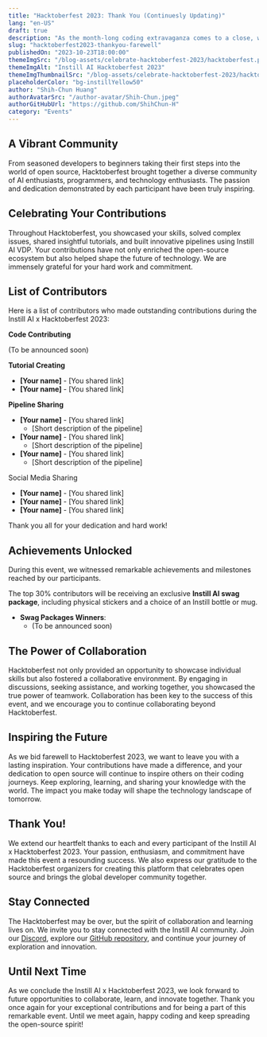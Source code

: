 ```yaml
---
title: "Hacktoberfest 2023: Thank You (Continuesly Updating)"
lang: "en-US"
draft: true
description: "As the month-long coding extravaganza comes to a close, we want to express our heartfelt gratitude to all participants of the Instill AI x Hacktoberfest 2023! It has been an incredible journey of collaboration, learning, and community spirit. Let's take a moment to reflect on the amazing accomplishments and recognize the outstanding contributions made during this event."
slug: "hacktoberfest2023-thankyou-farewell"
publishedOn: "2023-10-23T18:00:00"
themeImgSrc: "/blog-assets/celebrate-hacktoberfest-2023/hacktoberfest.png"
themeImgAlt: "Instill AI Hacktoberfest 2023"
themeImgThumbnailSrc: "/blog-assets/celebrate-hacktoberfest-2023/hacktoberfest-thumbnail.png"
placeholderColor: "bg-instillYellow50"
author: "Shih-Chun Huang"
authorAvatarSrc: "/author-avatar/Shih-Chun.jpeg"
authorGitHubUrl: "https://github.com/ShihChun-H"
category: "Events"
---
```


## A Vibrant Community

From seasoned developers to beginners taking their first steps into the world of open source, Hacktoberfest brought together a diverse community of AI enthusiasts, programmers, and technology enthusiasts. The passion and dedication demonstrated by each participant have been truly inspiring.

## Celebrating Your Contributions

Throughout Hacktoberfest, you showcased your skills, solved complex issues, shared insightful tutorials, and built innovative pipelines using Instill AI VDP. Your contributions have not only enriched the open-source ecosystem but also helped shape the future of technology. We are immensely grateful for your hard work and commitment.

## List of Contributors

Here is a list of contributors who made outstanding contributions during the Instill AI x Hacktoberfest 2023:

**Code Contributing**

(To be announced soon)

**Tutorial Creating**

- **[Your name]** - [You shared link]
- **[Your name]** - [You shared link]

**Pipeline Sharing**

- **[Your name]** - [You shared link]
  - [Short description of the pipeline]
- **[Your name]** - [You shared link]
  - [Short description of the pipeline]
- **[Your name]** - [You shared link]
  - [Short description of the pipeline]

Social Media Sharing

- **[Your name]** - [You shared link]
- **[Your name]** - [You shared link]
- **[Your name]** - [You shared link]

Thank you all for your dedication and hard work!

## Achievements Unlocked

During this event, we witnessed remarkable achievements and milestones reached by our participants.

The top 30% contributors will be receiving an exclusive **Instill AI swag package**, including physical stickers and a choice of an Instill bottle or mug.

- **Swag Packages Winners**:
  - (To be announced soon)

## The Power of Collaboration

Hacktoberfest not only provided an opportunity to showcase individual skills but also fostered a collaborative environment. By engaging in discussions, seeking assistance, and working together, you showcased the true power of teamwork. Collaboration has been key to the success of this event, and we encourage you to continue collaborating beyond Hacktoberfest.

## Inspiring the Future

As we bid farewell to Hacktoberfest 2023, we want to leave you with a lasting inspiration. Your contributions have made a difference, and your dedication to open source will continue to inspire others on their coding journeys. Keep exploring, learning, and sharing your knowledge with the world. The impact you make today will shape the technology landscape of tomorrow.

## Thank You!

We extend our heartfelt thanks to each and every participant of the Instill AI x Hacktoberfest 2023. Your passion, enthusiasm, and commitment have made this event a resounding success. We also express our gratitude to the Hacktoberfest organizers for creating this platform that celebrates open source and brings the global developer community together.

## Stay Connected

The Hacktoberfest may be over, but the spirit of collaboration and learning lives on. We invite you to stay connected with the Instill AI community. Join our [Discord](https://discord.gg/sevxWsqpGh), explore our [GitHub repository](https://github.com/instill-ai), and continue your journey of exploration and innovation.

## Until Next Time

As we conclude the Instill AI x Hacktoberfest 2023, we look forward to future opportunities to collaborate, learn, and innovate together. Thank you once again for your exceptional contributions and for being a part of this remarkable event. Until we meet again, happy coding and keep spreading the open-source spirit!

